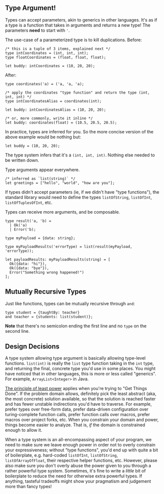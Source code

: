 
## Type Argument!

Types can accept parameters, akin to generics in other languages. It's as if a type is a function that takes in arguments and returns a new type! The parameters **need** to start with `'`.

The use-case of a parameterized type is to kill duplications. Before:

```reason
/* this is a tuple of 3 items, explained next */
type intCoordinates = (int, int, int);
type floatCoordinates = (float, float, float);

let buddy: intCoordinates = (10, 20, 20);
```

After:

```reason
type coordinates('a) = ('a, 'a, 'a);

/* apply the coordinates "type function" and return the type (int, int, int) */
type intCoordinatesAlias = coordinates(int);

let buddy: intCoordinatesAlias = (10, 20, 20);

/* or, more commonly, write it inline */
let buddy: coordinates(float) = (10.5, 20.5, 20.5);
```

In practice, types are inferred for you. So the more concise version of the above example would be nothing but:

```reason
let buddy = (10, 20, 20);
```

The type system infers that it's a `(int, int, int)`. Nothing else needed to be written down.

Type arguments appear everywhere.

```reason
/* inferred as `list(string)` */
let greetings = ["hello", "world", "how are you"];
```

If types didn't accept parameters (ie, if we didn't have "type functions"), the standard library would need to define the types `listOfString`, `listOfInt`, `listOfTuplesOfInt`, etc.

Types can receive more arguments, and be composable.

```reason
type result('a, 'b) =
  | Ok('a)
  | Error('b);

type myPayload = {data: string};

type myPayloadResults('errorType) = list(result(myPayload, 'errorType));

let payloadResults: myPayloadResults(string) = [
  Ok({data: "hi"}),
  Ok({data: "bye"}),
  Error("Something wrong happened!")
];
```

## Mutually Recursive Types

Just like functions, types can be mutually recursive through `and`:

```reason
type student = {taughtBy: teacher}
and teacher = {students: list(student)};
```

**Note** that there's no semicolon ending the first line and no `type` on the second line.

## Design Decisions

A type system allowing type argument is basically allowing type-level functions. `list(int)` is really the `list` type function taking in the `int` type, and returning the final, concrete type you'd use in some places. You might have noticed that in other languages, this is more or less called "generics". For example, `ArrayList<Integer>` in Java.

[The principle of least power](https://en.wikipedia.org/wiki/Rule_of_least_power) applies when you're trying to "Get Things Done". If the problem domain allows, definitely pick the least abstract (aka, the most concrete) solution available, so that the solution is reached faster and has fewer unstable indirections you'd have to traverse. For example, prefer types over free-form data, prefer data-driven configuration over turing-complete function calls, prefer function calls over macros, prefer macros over project forks, etc. When you constrain your domain and power, things become easier to analyze. That is, _if_ the domain is constrained enough to allow it.

When a type system is an all-encompassing aspect of your program, we need to make sure we leave enough power in order not to overly constrain your expressiveness; without "type functions", you'd end up with quite a bit of boilerplate, e.g. hard-coded `listOfInt`, `listOfString`, `listOfArrayOfFloat`, their respective helper functions, etc. However, please also make sure you don't overly abuse the power given to you through a rather powerful type system. Sometimes, it's fine to write a _little_ bit of boilerplate to reduce the need for otherwise extra powerful types. If anything, tasteful tradeoffs might show your pragmatism and judgement more than fancy types!
